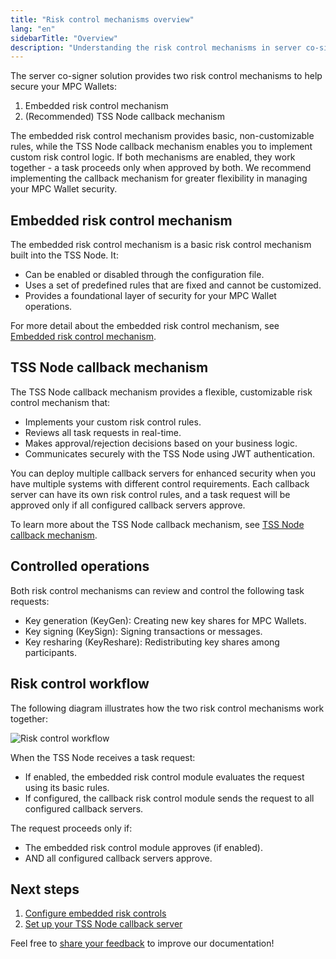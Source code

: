 ```yaml
---
title: "Risk control mechanisms overview"
lang: "en"
sidebarTitle: "Overview"
description: "Understanding the risk control mechanisms in server co-signer"
---
```


The server co-signer solution provides two risk control mechanisms to help secure your MPC Wallets:

1. Embedded risk control mechanism
2. (Recommended) TSS Node callback mechanism

The embedded risk control mechanism provides basic, non-customizable rules, while the TSS Node callback mechanism enables you to implement custom risk control logic. If both mechanisms are enabled, they work together - a task proceeds only when approved by both. We recommend implementing the callback mechanism for greater flexibility in managing your MPC Wallet security.

## Embedded risk control mechanism

The embedded risk control mechanism is a basic risk control mechanism built into the TSS Node. It:

- Can be enabled or disabled through the configuration file.
- Uses a set of predefined rules that are fixed and cannot be customized.
- Provides a foundational layer of security for your MPC Wallet operations.

For more detail about the embedded risk control mechanism, see [Embedded risk control mechanism](/v2/guides/mpc-wallets/server-co-signer/embedded-risk-controls).

## TSS Node callback mechanism

The TSS Node callback mechanism provides a flexible, customizable risk control mechanism that:

- Implements your custom risk control rules.
- Reviews all task requests in real-time.
- Makes approval/rejection decisions based on your business logic.
- Communicates securely with the TSS Node using JWT authentication.

You can deploy multiple callback servers for enhanced security when you have multiple systems with different control requirements. Each callback server can have its own risk control rules, and a task request will be approved only if all configured callback servers approve.



To learn more about the TSS Node callback mechanism, see [TSS Node callback mechanism](/v2/guides/mpc-wallets/server-co-signer/callback-server-overview).

## Controlled operations

Both risk control mechanisms can review and control the following task requests:
- Key generation (KeyGen): Creating new key shares for MPC Wallets.
- Key signing (KeySign): Signing transactions or messages.
- Key resharing (KeyReshare): Redistributing key shares among participants.


## Risk control workflow

The following diagram illustrates how the two risk control mechanisms work together:

<img src="/v2/images/guides/risk-control-workflow.svg" alt="Risk control workflow" className="diagram" />

When the TSS Node receives a task request:
  - If enabled, the embedded risk control module evaluates the request using its basic rules.
  - If configured, the callback risk control module sends the request to all configured callback servers.

The request proceeds only if:
- The embedded risk control module approves (if enabled).
- AND all configured callback servers approve.

## Next steps

1. [Configure embedded risk controls](/v2/guides/mpc-wallets/server-co-signer/embedded-risk-controls)
2. [Set up your TSS Node callback server](/v2/guides/mpc-wallets/server-co-signer/callback-server-overview)

<Tip>Feel free to [share your feedback](https://forms.zohopublic.com/cobo/form/DocumentFeedbackForm/formperma/QvLOhxJv1_JMsJ-1dleZ8Itb_7rzN-LtgvsDdxosoVI) to improve our documentation!</Tip>